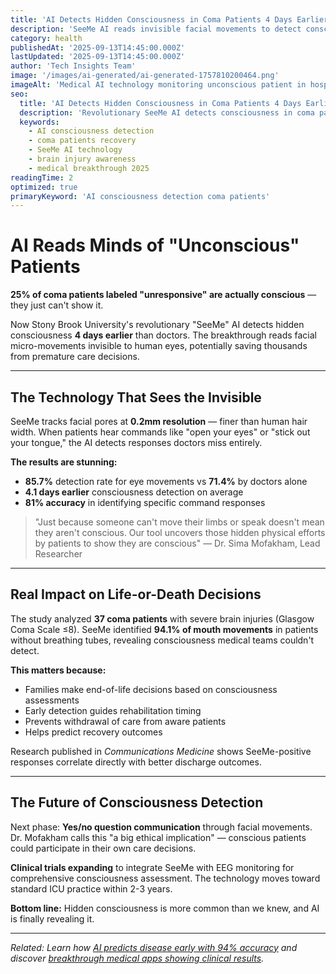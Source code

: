 ```yaml
---
title: 'AI Detects Hidden Consciousness in Coma Patients 4 Days Earlier Than Doctors'
description: 'SeeMe AI reads invisible facial movements to detect consciousness in coma patients 4 days before doctors can. 85.7% detection rate saves lives by preventing premature care withdrawal.'
category: health
publishedAt: '2025-09-13T14:45:00.000Z'
lastUpdated: '2025-09-13T14:45:00.000Z'
author: 'Tech Insights Team'
image: '/images/ai-generated/ai-generated-1757810200464.png'
imageAlt: 'Medical AI technology monitoring unconscious patient in hospital ICU'
seo:
  title: 'AI Detects Hidden Consciousness in Coma Patients 4 Days Earlier | SeeMe Technology 2025'
  description: 'Revolutionary SeeMe AI detects consciousness in coma patients 4 days before doctors. 85.7% accuracy prevents premature care decisions. Stony Brook breakthrough saves lives.'
  keywords:
    - AI consciousness detection
    - coma patients recovery
    - SeeMe AI technology
    - brain injury awareness
    - medical breakthrough 2025
readingTime: 2
optimized: true
primaryKeyword: 'AI consciousness detection coma patients'
---
```


# AI Reads Minds of "Unconscious" Patients

**25% of coma patients labeled "unresponsive" are actually conscious** — they just can't show it.

Now Stony Brook University's revolutionary "SeeMe" AI detects hidden consciousness **4 days earlier** than doctors. The breakthrough reads facial micro-movements invisible to human eyes, potentially saving thousands from premature care decisions.

---

## The Technology That Sees the Invisible

SeeMe tracks facial pores at **0.2mm resolution** — finer than human hair width. When patients hear commands like "open your eyes" or "stick out your tongue," the AI detects responses doctors miss entirely.

**The results are stunning:**
- **85.7%** detection rate for eye movements vs **71.4%** by doctors alone
- **4.1 days earlier** consciousness detection on average
- **81% accuracy** in identifying specific command responses

> "Just because someone can't move their limbs or speak doesn't mean they aren't conscious. Our tool uncovers those hidden physical efforts by patients to show they are conscious" — Dr. Sima Mofakham, Lead Researcher

---

## Real Impact on Life-or-Death Decisions

The study analyzed **37 coma patients** with severe brain injuries (Glasgow Coma Scale ≤8). SeeMe identified **94.1% of mouth movements** in patients without breathing tubes, revealing consciousness medical teams couldn't detect.

**This matters because:**
- Families make end-of-life decisions based on consciousness assessments
- Early detection guides rehabilitation timing
- Prevents withdrawal of care from aware patients
- Helps predict recovery outcomes

Research published in *Communications Medicine* shows SeeMe-positive responses correlate directly with better discharge outcomes.

---

## The Future of Consciousness Detection

Next phase: **Yes/no question communication** through facial movements. Dr. Mofakham calls this "a big ethical implication" — conscious patients could participate in their own care decisions.

**Clinical trials expanding** to integrate SeeMe with EEG monitoring for comprehensive consciousness assessment. The technology moves toward standard ICU practice within 2-3 years.

**Bottom line:** Hidden consciousness is more common than we knew, and AI is finally revealing it.

---

*Related: Learn how [AI predicts disease early with 94% accuracy](precision-medicine-revolution-2025) and discover [breakthrough medical apps showing clinical results](mental-health-apps-show-clinical-results).*
